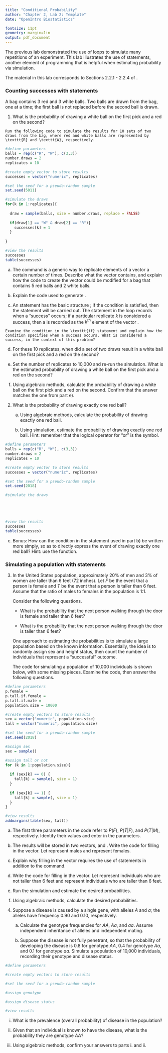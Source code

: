 ```yaml
---
title: "Conditional Probability"
author: "Chapter 2, Lab 2: Template"
date: "OpenIntro Biostatistics"

fontsize: 11pt
geometry: margin=1in
output: pdf_document
---
```


\begin{small}
	
	\textbf{Topics}
	\begin{itemize}
	  \item Definition of conditional probability
	  \item Simulation
	\end{itemize}
	
\end{small}

The previous lab demonstrated the use of \texttt{for} loops to simulate many repetitions of an experiment. This lab illustrates the use of \texttt{if} statements, another element of programming that is helpful when estimating probability via simulation. 

The material in this lab corresponds to Sections 2.2.1 - 2.2.4 of \textit{OpenIntro Biostatistics}.

### Counting successes with \texttt{if} statements

A bag contains 3 red and 3 white balls. Two balls are drawn from the bag, one at a time; the first ball is not replaced before the second ball is drawn.

  1. What is the probability of drawing a white ball on the first pick and a red on the second?
  
    Run the following code to simulate the results for 10 sets of two draws from the bag, where red and white balls are represented by \texttt{R} and \texttt{W}, respectively.
    
<!---
Change eval = FALSE to TRUE for the output to display in the knitted PDF.
--->
    
```r
#define parameters
balls = rep(c("R", "W"), c(3,3))
number.draws = 2
replicates = 10

#create empty vector to store results
successes = vector("numeric", replicates)

#set the seed for a pseudo-random sample
set.seed(5011)

#simulate the draws
for(k in 1:replicates){
  
  draw = sample(balls, size = number.draws, replace = FALSE)
  
  if(draw[1] == "W" & draw[2] == "R"){
    successes[k] = 1
  }
  
}

#view the results
successes
table(successes)
```

  a) The \texttt{rep(x, times)} command is a generic way to replicate elements of a vector \texttt{x} a certain number of times. Describe what the vector \texttt{balls} contains, and explain how the code to create the vector could be modified for a bag that contains 5 red balls and 2 white balls.
  
  
  
  
  
  
  b) Explain the code used to generate \texttt{draw}.
  
  
  
  
  
  
  c) An \texttt{if} statement has the basic structure \texttt{if( condition ) \{ statement \} }; if the condition is satisfied, then the statement will be carried out. The \texttt{if} statement in the loop records when a "success" occurs; if a particular replicate $k$ is considered a success, then a \texttt{1} is recorded as the $k^{th}$ element of the vector \texttt{successes}.
  
    Examine the condition in the \texttt{if} statement and explain how the condition specifies when a success occurs. What is considered a success, in the context of this problem?
    
    
    
    
    
    
  d) For these 10 replicates, when did a set of two draws result in a white ball on the first pick and a red on the second?
  
  
  
  
  
  
  e) Set the number of replicates to 10,000 and re-run the simulation. What is the estimated probability of drawing a white ball on the first pick and a red on the second?
  
  
  
  
  
  
  f) Using algebraic methods, calculate the probability of drawing a white ball on the first pick and a red on the second. Confirm that the answer matches the one from part e).






\newpage

2. What is the probability of drawing exactly one red ball?

    a) Using algebraic methods, calculate the probability of drawing exactly one red ball.
  
  
  
  
  
    b) Using simulation, estimate the probability of drawing exactly one red ball. Hint: remember that the logical operator for "or" is the \texttt{|} symbol.

<!---
Change eval = FALSE to TRUE for the output to display in the knitted PDF.
--->
  
```r
#define parameters
balls = rep(c("R", "W"), c(3,3))
number.draws = 2
replicates = 10

#create empty vector to store results
successes = vector("numeric", replicates)

#set the seed for a pseudo-random sample
set.seed(2018)

#simulate the draws





#view the results
successes
table(successes)
```  
  
  
  
  
  c) Bonus: How can the condition in the \texttt{if} statement used in part b) be written more simply, so as to directly express the event of drawing exactly one red ball? Hint: use the \texttt{sum()} function.






\newpage

### Simulating a population with \texttt{if} statements

3. In the United States population, approximately 20\% of men and 3\% of women are taller than 6 feet (72 inches). Let $F$ be the event that a person is female and $T$ be the event that a person is taller than 6 feet. Assume that the ratio of males to females in the population is 1:1. 

    Consider the following questions.
    
      - What is the probability that the next person walking through the door is female and taller than 6 feet?
      
      - What is the probability that the next person walking through the door is taller than 6 feet?
      
    One approach to estimating the probabilities is to simulate a large population based on the known information. Essentially, the idea is to randomly assign sex and height status, then count the number of individuals that represent a "successful" outcome.
    
    The code for simulating a population of 10,000 individuals is shown below, with some missing pieces.  Examine the code, then answer the following questions.
    
<!---
Once the code is complete, change eval = FALSE to TRUE for the output to display in the knitted PDF.
--->

```r
#define parameters
p.female = 
p.tall.if.female = 
p.tall.if.male = 
population.size = 10000

#create empty vectors to store results
sex = vector("numeric", population.size)
tall = vector("numeric", population.size)

#set the seed for a pseudo-random sample
set.seed(2018)

#assign sex
sex = sample()

#assign tall or not
for (k in 1:population.size){
  
  if (sex[k] == 0) {
    tall[k] = sample(, size = 1)
  }
  
  if (sex[k] == 1) {
    tall[k] = sample(, size = 1)
  }
}

#view results
addmargins(table(sex, tall))
```

   a) The first three parameters in the code refer to $P(F)$, $P(T|F)$, and $P(T|M)$, respectively. Identify their values and enter in the parameters.
   
   
   
   
   
      
   b) The results will be stored in two vectors, \texttt{sex} and \texttt{tall}. Write the code for filling in the \texttt{sex} vector. Let \texttt{0} represent males and \texttt{1} represent females.
   
   
   
   
   
      
  c) Explain why filling in the \texttt{tall} vector requires the use of \texttt{if} statements in addition to the \texttt{sample()} command.
  
  
  
  
  
       
  d) Write the code for filling in the \texttt{tall} vector. Let \texttt{0} represent individuals who are not taller than 6 feet and \texttt{1} represent individuals who are taller than 6 feet.
  
  
  
  
  
  
      
  e) Run the simulation and estimate the desired probabilities.
  
  
  
  
  
      
  f) Using algebraic methods, calculate the desired probabilities. 
  
  
  
  
  
  

\newpage
  
4. Suppose a disease is caused by a single gene, with alleles $A$ and $a$; the alleles have frequency 0.90 and 0.10, respectively.

    a) Calculate the genotype frequencies for $AA$, $Aa$, and $aa$. Assume independent inheritance of alleles and independent mating.
    


    
    
  
    b) Suppose the disease is not fully penetrant, so that the probability of developing the disease is 0.8 for genotype $AA$, 0.4 for genotype $Aa$, and 0.1 for genotype $aa$. Simulate a population of 10,000 individuals, recording their genotype and disease status. 
    
```r
#define parameters

#create empty vectors to store results

#set the seed for a pseudo-random sample

#assign genotype

#assign disease status

#view results
```
    
      
  i. What is the prevalence (overall probability) of disease in the population?
      
  ii. Given that an individual is known to have the disease, what is the probability they are genotype $AA$? 
      
  iii. Using algebraic methods, confirm your answers to parts i. and ii.